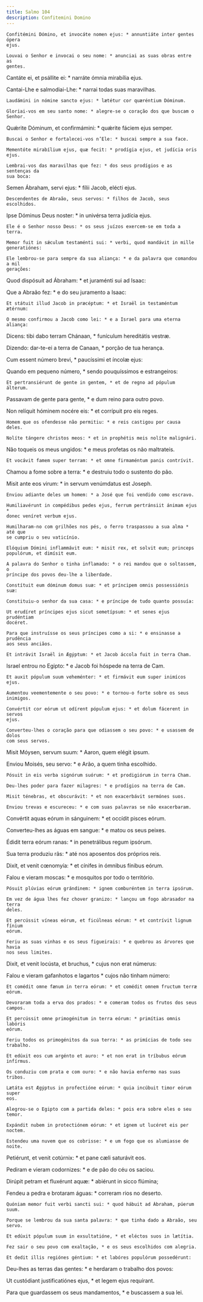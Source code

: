 ```yaml
---
title: Salmo 104
description: Confitemini Domino
---
```


<div class="side-by-side not-content">

    Confitémini Dómino, et invocáte nomen ejus: * annuntiáte inter gentes ópera
    ejus.

    Louvai o Senhor e invocai o seu nome: * anunciai as suas obras entre as
    gentes.

Cantáte ei, et psállite ei: * narráte ómnia mirabília ejus.

Cantai-Lhe e salmodiai-Lhe: * narrai todas suas maravilhas.

    Laudámini in nómine sancto ejus: * lætétur cor quæréntium Dóminum.

    Gloriai-vos em seu santo nome: * alegre-se o coração dos que buscam o
    Senhor.

Quǽrite Dóminum, et confirmámini: * quǽrite fáciem ejus semper.

    Buscai o Senhor e fortalecei-vos n’Ele: * buscai sempre a sua face.

    Mementóte mirabílium ejus, quæ fecit: * prodígia ejus, et judícia oris ejus.

    Lembrai-vos das maravilhas que fez: * dos seus prodígios e as sentenças da
    sua boca:

Semen Ábraham, servi ejus: * fílii Jacob, elécti ejus.

    Descendentes de Abraão, seus servos: * filhos de Jacob, seus escolhidos.

Ipse Dóminus Deus noster: * in univérsa terra judícia ejus.

    Ele é o Senhor nosso Deus: * os seus juízos exercem-se em toda a terra.

    Memor fuit in sǽculum testaménti sui: * verbi, quod mandávit in mille
    generatiónes:

    Ele lembrou-se para sempre da sua aliança: * e da palavra que comandou a mil
    gerações:

Quod dispósuit ad Ábraham: * et juraménti sui ad Isaac:

Que a Abraão fez: * e do seu juramento a Isaac:

    Et státuit illud Jacob in præcéptum: * et Israël in testaméntum ætérnum:

    O mesmo confirmou a Jacob como lei: * e a Israel para uma eterna aliança:

Dicens: tibi dabo terram Chánaan, * funículum hereditátis vestræ.

Dizendo: dar-te-ei a terra de Canaan, * porção de tua herança.

Cum essent número brevi, * paucíssimi et íncolæ ejus:

Quando em pequeno número, * sendo pouquíssimos e estrangeiros:

    Et pertransiérunt de gente in gentem, * et de regno ad pópulum álterum.

Passavam de gente para gente, * e dum reino para outro povo.

Non relíquit hóminem nocére eis: * et corrípuit pro eis reges.

    Homem que os ofendesse não permitiu: * e reis castigou por causa deles.

    Nolíte tángere christos meos: * et in prophétis meis nolíte malignári.

Não toqueis os meus ungidos: * e meus profetas os não maltrateis.

    Et vocávit famem super terram: * et omne firmaméntum panis contrívit.

Chamou a fome sobre a terra: * e destruiu todo o sustento do pão.

Misit ante eos virum: * in servum venúmdatus est Joseph.

    Enviou adiante deles um homem: * a José que foi vendido como escravo.

    Humiliavérunt in compédibus pedes ejus, ferrum pertránsiit ánimam ejus *
    donec veníret verbum ejus.

    Humilharam-no com grilhões nos pés, o ferro traspassou a sua alma * até que
    se cumpriu o seu vaticínio.

    Elóquium Dómini inflammávit eum: * misit rex, et solvit eum; princeps
    populórum, et dimísit eum.

    A palavra do Senhor o tinha inflamado: * o rei mandou que o soltassem, o
    príncipe dos povos deu-lhe a liberdade.

    Constítuit eum dóminum domus suæ: * et príncipem omnis possessiónis suæ:

    Constituiu-o senhor da sua casa: * e príncipe de tudo quanto possuía:

    Ut erudíret príncipes ejus sicut semetípsum: * et senes ejus prudéntiam
    docéret.

    Para que instruísse os seus príncipes como a si: * e ensinasse a prudência
    aos seus anciãos.

    Et intrávit Israël in Ægýptum: * et Jacob áccola fuit in terra Cham.

Israel entrou no Egipto: * e Jacob foi hóspede na terra de Cam.

    Et auxit pópulum suum veheménter: * et firmávit eum super inimícos ejus.

    Aumentou veementemente o seu povo: * e tornou-o forte sobre os seus
    inimigos.

    Convértit cor eórum ut odírent pópulum ejus: * et dolum fácerent in servos
    ejus.

    Converteu-lhes o coração para que odiassem o seu povo: * e usassem de dolos
    com seus servos.

Misit Móysen, servum suum: * Aaron, quem elégit ipsum.

Enviou Moisés, seu servo: * e Arão, a quem tinha escolhido.

    Pósuit in eis verba signórum suórum: * et prodigiórum in terra Cham.

    Deu-lhes poder para fazer milagres: * e prodígios na terra de Cam.

    Misit ténebras, et obscurávit: * et non exacerbávit sermónes suos.

    Enviou trevas e escureceu: * e com suas palavras se não exacerbaram.

Convértit aquas eórum in sánguinem: * et occídit pisces eórum.

Converteu-lhes as águas em sangue: * e matou os seus peixes.

Édidit terra eórum ranas: * in penetrálibus regum ipsórum.

Sua terra produziu rãs: * até nos aposentos dos próprios reis.

Dixit, et venit cœnomyía: * et cínifes in ómnibus fínibus eórum.

Falou e vieram moscas: * e mosquitos por todo o território.

    Pósuit plúvias eórum grándinem: * ignem comburéntem in terra ipsórum.

    Em vez de água lhes fez chover granizo: * lançou um fogo abrasador na terra
    deles.

    Et percússit víneas eórum, et ficúlneas eórum: * et contrívit lignum fínium
    eórum.

    Feriu as suas vinhas e os seus figueirais: * e quebrou as árvores que havia
    nos seus limites.

Dixit, et venit locústa, et bruchus, * cujus non erat númerus:

Falou e vieram gafanhotos e lagartos * cujos não tinham número:

    Et comédit omne fænum in terra eórum: * et comédit omnem fructum terræ
    eórum.

    Devoraram toda a erva dos prados: * e comeram todos os frutos dos seus
    campos.

    Et percússit omne primogénitum in terra eórum: * primítias omnis labóris
    eórum.

    Feriu todos os primogénitos da sua terra: * as primícias de todo seu
    trabalho.

    Et edúxit eos cum argénto et auro: * et non erat in tríbubus eórum infírmus.

    Os conduziu com prata e com ouro: * e não havia enfermo nas suas tribos.

    Lætáta est Ægýptus in profectióne eórum: * quia incúbuit timor eórum super
    eos.

    Alegrou-se o Egipto com a partida deles: * pois era sobre eles o seu temor.

    Expándit nubem in protectiónem eórum: * et ignem ut lucéret eis per noctem.

    Estendeu uma nuvem que os cobrisse: * e um fogo que os alumiasse de noite.

Petiérunt, et venit cotúrnix: * et pane cæli saturávit eos.

Pediram e vieram codornizes: * e de pão do céu os saciou.

Dirúpit petram et fluxérunt aquæ: * abiérunt in sicco flúmina;

Fendeu a pedra e brotaram águas: * correram rios no deserto.

    Quóniam memor fuit verbi sancti sui: * quod hábuit ad Ábraham, púerum suum.

    Porque se lembrou da sua santa palavra: * que tinha dado a Abraão, seu
    servo.

    Et edúxit pópulum suum in exsultatióne, * et eléctos suos in lætítia.

    Fez sair o seu povo com exaltação, * e os seus escolhidos com alegria.

    Et dedit illis regiónes géntium: * et labóres populórum possedérunt:

Deu-lhes as terras das gentes: * e herdaram o trabalho dos povos:

Ut custódiant justificatiónes ejus, * et legem ejus requírant.

Para que guardassem os seus mandamentos, * e buscassem a sua lei.

</div>
